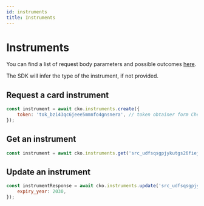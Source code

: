 ```yaml
---
id: instruments
title: Instruments
---
```


# Instruments 

You can find a list of request body parameters and possible outcomes [here](https://api-reference.checkout.com/#tag/Instruments).

The SDK will infer the type of the instrument, if not provided.

## Request a card instrument

```js
const instrument = await cko.instruments.create({
    token: 'tok_bzi43qc6jeee5mmnfo4gnsnera', // token obtainer form Checkout.Frames of the mobile SDKs
});
```

## Get an instrument

```js
const instrument = await cko.instruments.get('src_udfsqsgpjykutgs26fiejgizau');
```

## Update an instrument

```js
const instrumentResponse = await cko.instruments.update('src_udfsqsgpjykutgs26fiejgizau', {
    expiry_year: 2030,
});
```
